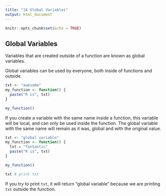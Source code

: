 ```yaml
---
title: "14 Global Variables"
output: html_document
---
```


```r
knitr::opts_chunk$set(echo = TRUE)
```

## Global Variables

Variables that are created outside of a function are known as global variables.

Global variables can be used by everyone, both inside of functions and outside.

```r
txt <- "awesome"
my_function <- function() {
  paste("R is", txt)
}

my_function()
```

If you create a variable with the same name inside a function, this variable will be local, and can only be used inside the function. The global variable with the same name will remain as it was, global and with the original value.

```r
txt <- "global variable"
my_function <- function() {
  txt = "fantastic"
  paste("R is", txt)
}

my_function()

txt # print txt
```

If you try to print `txt`, it will return "global variable" because we are printing `txt` outside the function.
